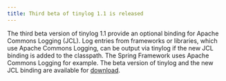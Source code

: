 ```yaml
---
title: Third beta of tinylog 1.1 is released
---
```


The third beta version of tinylog 1.1 provide an optional binding for Apache Commons Logging (JCL). Log entries from frameworks or libraries, which use Apache Commons Logging, can be output via tinylog if the new JCL binding is added to the classpath. The Spring Framework uses Apache Commons Logging for example. The beta version of tinylog and the new JCL binding are available for [download](/download/).
